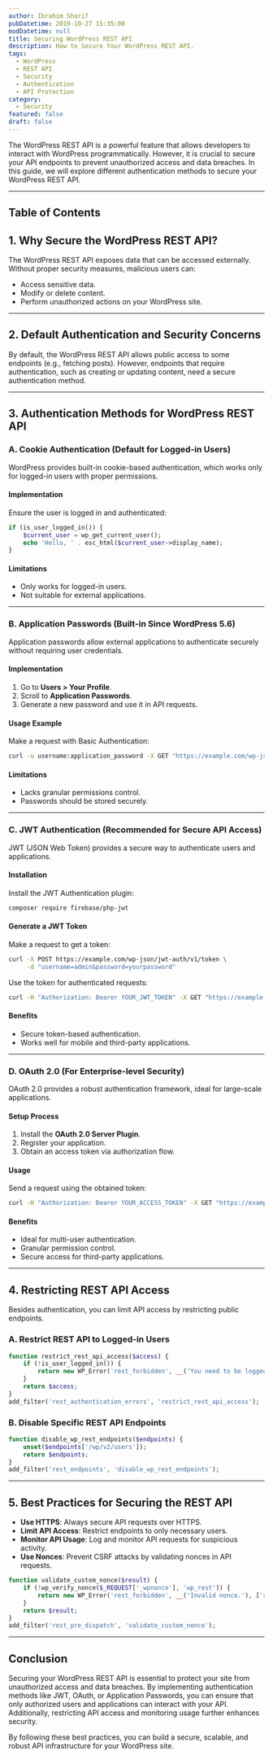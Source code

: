 ```yaml
---
author: Ibrahim Sharif
pubDatetime: 2019-10-27 15:35:00
modDatetime: null
title: Securing WordPress REST API
description: How to Secure Your WordPress REST API.
tags:
  - WordPress
  - REST API
  - Security
  - Authentication
  - API Protection
category:
  - Security
featured: false
draft: false
---
```



The WordPress REST API is a powerful feature that allows developers to interact with WordPress programmatically. However, it is crucial to secure your API endpoints to prevent unauthorized access and data breaches. In this guide, we will explore different authentication methods to secure your WordPress REST API.

---

## Table of Contents

## **1. Why Secure the WordPress REST API?**

The WordPress REST API exposes data that can be accessed externally. Without proper security measures, malicious users can:
- Access sensitive data.
- Modify or delete content.
- Perform unauthorized actions on your WordPress site.

---

## **2. Default Authentication and Security Concerns**

By default, the WordPress REST API allows public access to some endpoints (e.g., fetching posts). However, endpoints that require authentication, such as creating or updating content, need a secure authentication method.

---

## **3. Authentication Methods for WordPress REST API**

### **A. Cookie Authentication (Default for Logged-in Users)**

WordPress provides built-in cookie-based authentication, which works only for logged-in users with proper permissions.

#### **Implementation**
Ensure the user is logged in and authenticated:
```php
if (is_user_logged_in()) {
    $current_user = wp_get_current_user();
    echo 'Hello, ' . esc_html($current_user->display_name);
}
```

#### **Limitations**
- Only works for logged-in users.
- Not suitable for external applications.

---

### **B. Application Passwords (Built-in Since WordPress 5.6)**

Application passwords allow external applications to authenticate securely without requiring user credentials.

#### **Implementation**
1. Go to **Users > Your Profile**.
2. Scroll to **Application Passwords**.
3. Generate a new password and use it in API requests.

#### **Usage Example**
Make a request with Basic Authentication:
```sh
curl -u username:application_password -X GET "https://example.com/wp-json/wp/v2/posts"
```

#### **Limitations**
- Lacks granular permissions control.
- Passwords should be stored securely.

---

### **C. JWT Authentication (Recommended for Secure API Access)**

JWT (JSON Web Token) provides a secure way to authenticate users and applications.

#### **Installation**
Install the JWT Authentication plugin:
```sh
composer require firebase/php-jwt
```

#### **Generate a JWT Token**
Make a request to get a token:
```sh
curl -X POST https://example.com/wp-json/jwt-auth/v1/token \
     -d "username=admin&password=yourpassword"
```

Use the token for authenticated requests:
```sh
curl -H "Authorization: Bearer YOUR_JWT_TOKEN" -X GET "https://example.com/wp-json/wp/v2/posts"
```

#### **Benefits**
- Secure token-based authentication.
- Works well for mobile and third-party applications.

---

### **D. OAuth 2.0 (For Enterprise-level Security)**

OAuth 2.0 provides a robust authentication framework, ideal for large-scale applications.

#### **Setup Process**
1. Install the **OAuth 2.0 Server Plugin**.
2. Register your application.
3. Obtain an access token via authorization flow.

#### **Usage**
Send a request using the obtained token:
```sh
curl -H "Authorization: Bearer YOUR_ACCESS_TOKEN" -X GET "https://example.com/wp-json/wp/v2/posts"
```

#### **Benefits**
- Ideal for multi-user authentication.
- Granular permission control.
- Secure access for third-party applications.

---

## **4. Restricting REST API Access**

Besides authentication, you can limit API access by restricting public endpoints.

### **A. Restrict REST API to Logged-in Users**
```php
function restrict_rest_api_access($access) {
    if (!is_user_logged_in()) {
        return new WP_Error('rest_forbidden', __('You need to be logged in to access this API.'), ['status' => 401]);
    }
    return $access;
}
add_filter('rest_authentication_errors', 'restrict_rest_api_access');
```

### **B. Disable Specific REST API Endpoints**
```php
function disable_wp_rest_endpoints($endpoints) {
    unset($endpoints['/wp/v2/users']);
    return $endpoints;
}
add_filter('rest_endpoints', 'disable_wp_rest_endpoints');
```

---

## **5. Best Practices for Securing the REST API**

- **Use HTTPS**: Always secure API requests over HTTPS.
- **Limit API Access**: Restrict endpoints to only necessary users.
- **Monitor API Usage**: Log and monitor API requests for suspicious activity.
- **Use Nonces**: Prevent CSRF attacks by validating nonces in API requests.

```php
function validate_custom_nonce($result) {
    if (!wp_verify_nonce($_REQUEST['_wpnonce'], 'wp_rest')) {
        return new WP_Error('rest_forbidden', __('Invalid nonce.'), ['status' => 403]);
    }
    return $result;
}
add_filter('rest_pre_dispatch', 'validate_custom_nonce');
```

---

## **Conclusion**

Securing your WordPress REST API is essential to protect your site from unauthorized access and data breaches. By implementing authentication methods like JWT, OAuth, or Application Passwords, you can ensure that only authorized users and applications can interact with your API. Additionally, restricting API access and monitoring usage further enhances security.

By following these best practices, you can build a secure, scalable, and robust API infrastructure for your WordPress site.

